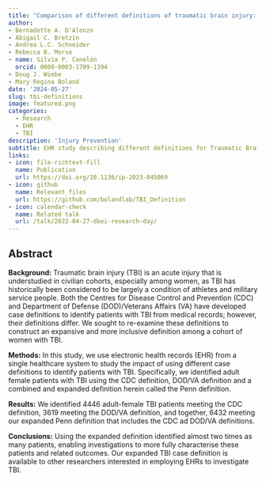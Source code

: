 ```yaml
---
title: "Comparison of different definitions of traumatic brain injury: implications for cohort characteristics and survival in women, Philadelphia, USA"
author: 
- Bernadette A. D'Alonzo
- Abigail C. Bretzin
- Andrea L.C. Schneider
- Rebecca B. Morse
- name: Silvia P. Canelón
  orcid: 0000-0003-1709-1394
- Doug J. Wiebe
- Mary Regina Boland
date: '2024-05-27'
slug: tbi-definitions
image: featured.png
categories:
  - Research 
  - EHR
  - TBI
description: 'Injury Prevention'
subtitle: EHR study describing different definitions for Traumatic Brain Injury (TBI) and re-examining them to provide an expanded definition able to better characterize TBI among female patients.
links:
- icon: file-richtext-fill
  name: Publication
  url: https://doi.org/10.1136/ip-2023-045069
- icon: github
  name: Relevant files
  url: https://github.com/bolandlab/TBI_Definition
- icon: calendar-check
  name: Related talk
  url: /talk/2022-04-27-dbei-research-day/
---
```


## Abstract

**Background:** Traumatic brain injury (TBI) is an acute injury that is understudied in civilian cohorts, especially among women, as TBI has historically been considered to be largely a condition of athletes and military service people. Both the Centres for Disease Control and Prevention (CDC) and Department of Defense (DOD)/Veterans Affairs (VA) have developed case definitions to identify patients with TBI from medical records; however, their definitions differ. We sought to re-examine these definitions to construct an expansive and more inclusive definition among a cohort of women with TBI.

**Methods:** In this study, we use electronic health records (EHR) from a single healthcare system to study the impact of using different case definitions to identify patients with TBI. Specifically, we identified adult female patients with TBI using the CDC definition, DOD/VA definition and a combined and expanded definition herein called the Penn definition.

**Results:** We identified 4446 adult-female TBI patients meeting the CDC definition, 3619 meeting the DOD/VA definition, and together, 6432 meeting our expanded Penn definition that includes the CDC ad DOD/VA definitions.

**Conclusions:** Using the expanded definition identified almost two times as many patients, enabling investigations to more fully characterise these patients and related outcomes. Our expanded TBI case definition is available to other researchers interested in employing EHRs to investigate TBI.

